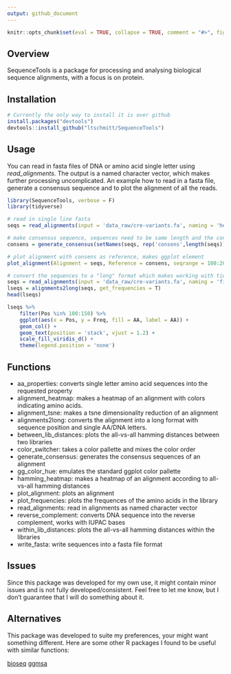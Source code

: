 ```yaml
---
output: github_document
---
```


```r
knitr::opts_chunk$set(eval = TRUE, collapse = TRUE, comment = "#>", fig.path = "man/figures/README-")
```

## Overview

SequenceTools is a package for processing and analysing biological sequence alignments, with a focus is on protein.


## Installation

```r
# Currently the only way to install it is over github
install.packages("devtools")
devtools::install_github("ltschmitt/SequenceTools")
```

## Usage

You can read in fasta files of DNA or amino acid single letter using *read_alignments*. The output is a named character vector, which makes further processing uncomplicated.
An example how to read in a fasta file, generate a consensus sequence and to plot the alignment of all the reads.

```r
library(SequenceTools, verbose = F)
library(tidyverse)

# read in single line fasta
seqs = read_alignments(input = 'data_raw/cre-variants.fa', naming = 'headers')

# make consensus sequence, sequences need to be same length and the consensus is made with the sequences of the same name
consens = generate_consensus(setNames(seqs, rep('consens',length(seqs))))

# plot alignment with consens as reference, makes ggplot element
plot_alignment(Alignment = seqs, Reference = consens, seqrange = 100:200) + theme(legend.position = 'none')

# convert the sequences to a "long" format which makes working with tidyverse tools very easy
seqs = read_alignments(input = 'data_raw/cre-variants.fa', naming = 'filenames')
lseqs = alignments2long(seqs, get_frequencies = T) 
head(lseqs)

lseqs %>% 
    filter(Pos %in% 100:150) %>% 
    ggplot(aes(x = Pos, y = Freq, fill = AA, label = AA)) + 
    geom_col() + 
    geom_text(position = 'stack', vjust = 1.2) +
    scale_fill_viridis_d() +
    theme(legend.position = 'none')

```

## Functions
- aa_properties: converts single letter amino acid sequences into the requested property
- alignment_heatmap: makes a heatmap of an alignment with colors indicating amino acids.
- alignment_tsne: makes a tsne dimensionality reduction of an alignment
- alignments2long: converts the alignment into a long format with sequence position and single AA/DNA letters.
- between_lib_distances: plots the all-vs-all hamming distances between two libraries
- color_switcher: takes a color pallette and mixes the color order
- generate_consensus: generates the consensus sequences of an alignment
- gg_color_hue: emulates the standard ggplot color pallette
- hamming_heatmap: makes a heatmap of an alignment according to all-vs-all hamming distances
- plot_alignment: plots an alignment
- plot_frequencies: plots the frequences of the amino acids in the library
- read_alignments: read in alignments as named character vector
- reverse_complement: converts DNA sequence into the reverse complement, works with IUPAC bases
- within_lib_distances: plots the all-vs-all hamming distances within the libraries
- write_fasta: write sequences into a fasta file format

## Issues
Since this package was developed for my own use, it might contain minor issues and is not fully developed/consistent. Feel free to let me know, but I don't guarantee that I will do something about it.

## Alternatives

This package was developed to suite my preferences, your might want something different. Here are some other R packages I found to be useful with similar functions:

[bioseq](https://github.com/fkeck/bioseq)
[ggmsa](https://github.com/YuLab-SMU/ggmsa)


